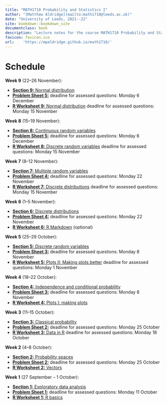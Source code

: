 ```yaml
--- 
title: "MATH1710 Probability and Statistics I"
author: "[Matthew Aldridge](mailto:math1710@leeds.ac.uk)"
date: "University of Leeds, 2021--22"
site: bookdown::bookdown_site
documentclass: book
description: "Lecture notes for the course MATH1710 Probability and Statistics I at the University of Leeds, 2021--2022"
favicon: favicon.ico
url:    'https://mpaldridge.github.io/math1710/'
---
```


# Schedule {.unnumbered}

::: {.oldsched}
**Week 9** (22--26 November):

* [**Section 9:** Normal distribution](#S09-normal)
* [**Problem Sheet 5:**](#P5) deadline for assessed questions: Monday 6 December
* [**R Worksheet 9:** Normal distribution](#r-work) deadline for assessed questions: Monday 15 November
:::

::: {.mysched}
**Week 8** (15--19 November):

* [**Section 8:** Continuous random variables](#S07-continuous)
* [**Problem Sheet 5:**](#P5) deadline for assessed questions: Monday 6 December
* [**R Worksheet 8:** Discrete random variables](#r-work) deadline for assessed questions: Monday 15 November
:::

::: {.mysched}
**Week 7** (8--12 November):

* [**Section 7:** Multiple random variables](#S07-multi-rv)
* [**Problem Sheet 4:**](#P4) deadline for assessed questions: Monday 22 November
* [**R Worksheet 7:** Discrete distributions](#r-work) deadline for assessed questions: Monday 15 November
:::

::: {.mysched}
**Week 6** (1--5 November):

* [**Section 6:** Discrete distributions](#S06-discrete-dist)
* [**Problem Sheet 4:**](#P4) deadline for assessed questions: Monday 22 November
* [**R Worksheet 6:** R Markdown](#r-work) (optional)
:::

::: {.mysched}
**Week 5** (25--29 October):

* [**Section 5:** Discrete  random variables](#S05-discrete-rv)
* [**Problem Sheet 3:**](#P3) deadline for assessed questions: Monday 8 November
* [**R Worksheet 5:** Plots II: Making plots better](#r-work) deadline for assessed questions: Monday 1 November
:::

::: {.mysched}
**Week 4** (18--22 October):

* [**Section 4:** Independence and conditional probability](#S04-conditional)
* [**Problem Sheet 3:**](#P3) deadline for assessed questions: Monday 8 November
* [**R Worksheet 4:** Plots I: making plots](#r-work)
:::

::: {.mysched}
**Week 3** (11--15 October):

* [**Section 3:** Classical probability](#S03-classical)
* [**Problem Sheet 2:**](#P2) deadline for assessed questions: Monday 25 October
* [**R Worksheet 3:** Data in R](#r-work) deadline for assessed questions: Monday 18 October
:::

::: {.mysched}
**Week 2** (4--8 October):

* [**Section 2:** Probability spaces](#S02-probability)
* [**Problem Sheet 2:**](#P2) deadline for assessed questions: Monday 25 October
* [**R Worksheet 2:** Vectors](#r-work)
:::

::: {.mysched}
**Week 1** (27 September -- 1 October):

* [**Section 1:** Exploratory data analysis](#S01-eda)
* [**Problem Sheet 1:**](#P1) deadline for assessed questions: Monday 11 October
* [**R Worksheet 1:** R basics](#r-work)
:::
